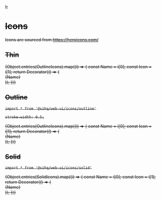 

<Meta title="Components/Icons" />

  <div
    style={{
      display: "inline-flex",
      flexWrap: "wrap",
      gap: "1rem",
      flexDirection: "column",
      width: '25%'
    }}
  >
    <S />
  </div>
);

# Icons

Icons are sourced from https://heroicons.com/


## Thin

<Canvas>
  <Story name="Thin">
    {Object.entries(OutlineIcons).map((i) => {
      const Name = i[0];
      const Icon = i[1];
      return Decorator(() => (
        <div style={{
          display: 'flex',
            justifyContent: "flex-start",
          alignItems: "center",
         flexDirection: "column",
         background: '#eee',
         margin: '10px',
         padding: '20px 10px',
         borderRadius: '10px'
        }}>
          <Icon style={{ height: 150, width: 150, color: '#333', strokeWidth: 0.6 }} />
          <div style={{ color: '#666', fontWeight:'bold', marginTop:'20px' }}>{Name}</div>
        </div>
      ));
    })}
  </Story>
</Canvas>

## Outline

`import * from '@sihq/web-ui/icons/outline'`

    stroke-width: 0.5;

<Canvas>
  <Story name="Outline">
    {Object.entries(OutlineIcons).map((i) => {
      const Name = i[0];
      const Icon = i[1];
      return Decorator(() => (
        <div style={{
          display: 'flex',
            justifyContent: "flex-start",
          alignItems: "center",
         flexDirection: "column",
         background: '#eee',
         margin: '10px',
         padding: '20px 10px',
         borderRadius: '10px'
        }}>
          <Icon style={{ height: 45, width: 45, color: '#333' }} />
          <div style={{ color: '#666', fontWeight:'bold', marginTop:'20px'}}>{Name}</div>
        </div>
      ));
    })}
  </Story>
</Canvas>

## Solid

`import * from '@sihq/web-ui/icons/solid'`

<Canvas>
  <Story name="Solid">
    {Object.entries(SolidIcons).map((i) => {
      const Name = i[0];
      const Icon = i[1];
      return Decorator(() => (
        <div style={{
          display: 'flex',
            justifyContent: "flex-start",
          alignItems: "center",
         flexDirection: "column",
         background: '#eee',
         margin: '10px',
         padding: '20px 10px',
         borderRadius: '10px'
        }}>
          <Icon style={{ height: 45, width: 45, color: '#333' }} />
          <div style={{ color: '#666', fontWeight:'bold', marginTop:'20px'}}>{Name}</div>
        </div>
      ));
    })}
  </Story>
</Canvas>
